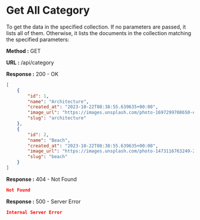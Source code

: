 
# Get All Category

To get the data in the specified collection. If no parameters are passed, it lists all of them.
Otherwise, it lists the documents in the collection matching the specified parameters:

**Method :** <Badge variant="success">GET</Badge>

**URL :** <Badge variant="dark">/api/category</Badge>

**Response :** <BadgeOutline variant="success">200 - OK</BadgeOutline>

```json
[
    {
        "id": 1,
        "name": "Architecture",
        "created_at": "2023-10-22T08:38:55.639635+00:00",
        "image_url": "https://images.unsplash.com/photo-1697299708650-e4d1ce150d38?auto=format&fit=crop&q=80&w=500",
        "slug": "architecture"
    },
    {
        "id": 2,
        "name": "Beach",
        "created_at": "2023-10-22T08:38:55.639635+00:00",
        "image_url": "https://images.unsplash.com/photo-1473116763249-2faaef81ccda?auto=format&fit=crop&q=80&w=500",
        "slug": "beach"
    }
]
```

**Response :** <BadgeOutline variant="warning">404 - Not Found</BadgeOutline>

```json
Not Found
```

**Response :** <BadgeOutline variant="danger">500 - Server Error</BadgeOutline>

```json
Internal Server Error
```

